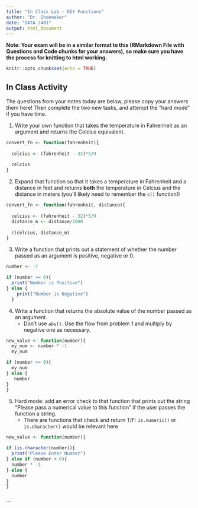 ```yaml
---
title: "In Class Lab - DIY Functions"
author: "Dr. Shoemaker"
date: "DATA 2401"
output: html_document
---
```

**Note: Your exam will be in a similar format to this (RMarkdown File with Questions and Code chunks for your answers), so make sure you have the process for knitting to html working.** 

```r
knitr::opts_chunk$set(echo = TRUE)
```

## In Class Activity 
The questions from your notes today are below, please copy your answers them here! Then complete the two new tasks, and attempt the "hard mode" if you have time. 

1. Write your own function that takes the temperature in Fahrenheit as an argument and returns the Celcius equivalent. 

```R
convert_fn <- function(fahrenheit){
  
  celcius <- (fahrenheit - 32)*5/9
  
  celcius
}
```

2. Expand that function so that it takes a temperature in Fahrenheit and a distance in feet and returns **both** the temperature in Celcius and the distance in meters (you'll likely need to remember the `c()` function!)


```r
convert_fn <- function(fahrenheit, distance){
  
  celcius <- (fahrenheit - 32)*5/9
  distance_m <- distance/1000
  
  c(celcius, distance_m)
}

```


3. Write a function that prints out a statement of whether the number passed as an argument is positive, negative or 0. 

```R
number <- -7

if (number >= 0){
  print("Number is Positive")
} else {
    print("Number is Negative")
  }


```

4. Write a function that returns the absolute value of the number passed as an argument.
   + Don't use `abs()`. Use the flow from problem 1 and multiply by negative one as necessary. 
   
```r
new_value <- function(number){
  my_num <- number * -1
  my_num

if (number <= 0){
  my_num
} else {
   number
}
}
```

5. Hard mode: add an error check to that function that prints out the string "Please pass a numerical value to this function" if the user passes the function a string. 
   + There are functions that check and return T/F: `is.numeric()` or `is.character()` would be relevant here
   
```r
new_value <- function(number){

if (is.character(number)){
  print("Please Enter Number")
} else if (number < 0){
  number * -1
} else {
  number
}
}



```
   
   






```

